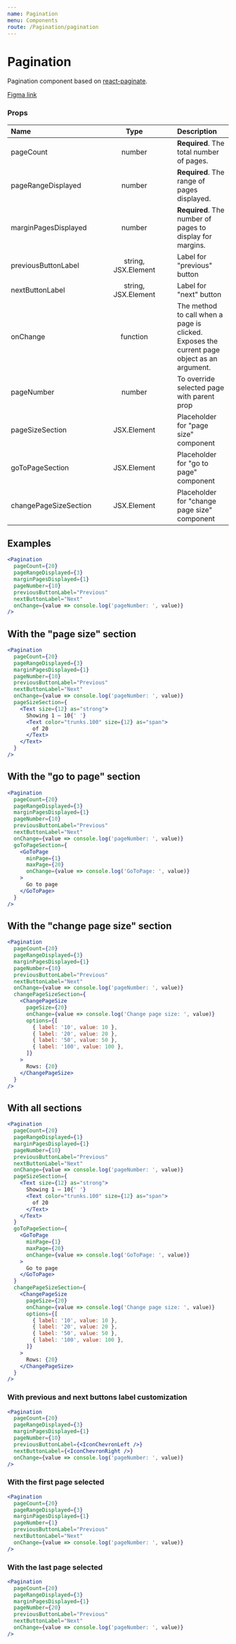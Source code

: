 ```yaml
---
name: Pagination
menu: Components
route: /Pagination/pagination
---
```


# Pagination

Pagination component based on [react-paginate](https://github.com/AdeleD/react-paginate).

[Figma link](https://www.figma.com/file/rQDkupIZuIlueXNMoYObjt/Hub88---Templates?node-id=165%3A14678)

### Props

| Name                  | &nbsp;&nbsp;&nbsp;&nbsp; |        Type         | &nbsp;&nbsp;&nbsp;&nbsp; | Description                                                                                |
| :-------------------- | ------------------------ | :-----------------: | ------------------------ | :----------------------------------------------------------------------------------------- |
| pageCount             |                          |       number        |                          | **Required**. The total number of pages.                                                   |
| pageRangeDisplayed    |                          |       number        |                          | **Required**. The range of pages displayed.                                                |
| marginPagesDisplayed  |                          |       number        |                          | **Required**. The number of pages to display for margins.                                  |
| previousButtonLabel   |                          | string, JSX.Element |                          | Label for "previous" button                                                                |
| nextButtonLabel       |                          | string, JSX.Element |                          | Label for "next" button                                                                    |
| onChange              |                          |      function       |                          | The method to call when a page is clicked. Exposes the current page object as an argument. |
| pageNumber            |                          |       number        |                          | To override selected page with parent prop                                                 |
| pageSizeSection       |                          |     JSX.Element     |                          | Placeholder for "page size" component                                                      |
| goToPageSection       |                          |     JSX.Element     |                          | Placeholder for "go to page" component                                                     |
| changePageSizeSection |                          |     JSX.Element     |                          | Placeholder for "change page size" component                                               |

## Examples

```jsx react-live
<Pagination
  pageCount={20}
  pageRangeDisplayed={3}
  marginPagesDisplayed={1}
  pageNumber={10}
  previousButtonLabel="Previous"
  nextButtonLabel="Next"
  onChange={value => console.log('pageNumber: ', value)}
/>
```

## With the "page size" section

```jsx react-live
<Pagination
  pageCount={20}
  pageRangeDisplayed={3}
  marginPagesDisplayed={1}
  pageNumber={10}
  previousButtonLabel="Previous"
  nextButtonLabel="Next"
  onChange={value => console.log('pageNumber: ', value)}
  pageSizeSection={
    <Text size={12} as="strong">
      Showing 1 – 10{' '}
      <Text color="trunks.100" size={12} as="span">
        of 20
      </Text>
    </Text>
  }
/>
```

## With the "go to page" section

```jsx react-live
<Pagination
  pageCount={20}
  pageRangeDisplayed={3}
  marginPagesDisplayed={1}
  pageNumber={10}
  previousButtonLabel="Previous"
  nextButtonLabel="Next"
  onChange={value => console.log('pageNumber: ', value)}
  goToPageSection={
    <GoToPage
      minPage={1}
      maxPage={20}
      onChange={value => console.log('GoToPage: ', value)}
    >
      Go to page
    </GoToPage>
  }
/>
```

## With the "change page size" section

```jsx react-live
<Pagination
  pageCount={20}
  pageRangeDisplayed={3}
  marginPagesDisplayed={1}
  pageNumber={10}
  previousButtonLabel="Previous"
  nextButtonLabel="Next"
  onChange={value => console.log('pageNumber: ', value)}
  changePageSizeSection={
    <ChangePageSize
      pageSize={20}
      onChange={value => console.log('Change page size: ', value)}
      options={[
        { label: '10', value: 10 },
        { label: '20', value: 20 },
        { label: '50', value: 50 },
        { label: '100', value: 100 },
      ]}
    >
      Rows: {20}
    </ChangePageSize>
  }
/>
```

## With all sections

```jsx react-live
<Pagination
  pageCount={20}
  pageRangeDisplayed={1}
  marginPagesDisplayed={1}
  pageNumber={10}
  previousButtonLabel="Previous"
  nextButtonLabel="Next"
  onChange={value => console.log('pageNumber: ', value)}
  pageSizeSection={
    <Text size={12} as="strong">
      Showing 1 – 10{' '}
      <Text color="trunks.100" size={12} as="span">
        of 20
      </Text>
    </Text>
  }
  goToPageSection={
    <GoToPage
      minPage={1}
      maxPage={20}
      onChange={value => console.log('GoToPage: ', value)}
    >
      Go to page
    </GoToPage>
  }
  changePageSizeSection={
    <ChangePageSize
      pageSize={20}
      onChange={value => console.log('Change page size: ', value)}
      options={[
        { label: '10', value: 10 },
        { label: '20', value: 20 },
        { label: '50', value: 50 },
        { label: '100', value: 100 },
      ]}
    >
      Rows: {20}
    </ChangePageSize>
  }
/>
```

### With previous and next buttons label customization

```jsx react-live
<Pagination
  pageCount={20}
  pageRangeDisplayed={3}
  marginPagesDisplayed={1}
  pageNumber={10}
  previousButtonLabel={<IconChevronLeft />}
  nextButtonLabel={<IconChevronRight />}
  onChange={value => console.log('pageNumber: ', value)}
/>
```

### With the first page selected

```jsx react-live
<Pagination
  pageCount={20}
  pageRangeDisplayed={3}
  marginPagesDisplayed={1}
  pageNumber={1}
  previousButtonLabel="Previous"
  nextButtonLabel="Next"
  onChange={value => console.log('pageNumber: ', value)}
/>
```

### With the last page selected

```jsx react-live
<Pagination
  pageCount={20}
  pageRangeDisplayed={3}
  marginPagesDisplayed={1}
  pageNumber={20}
  previousButtonLabel="Previous"
  nextButtonLabel="Next"
  onChange={value => console.log('pageNumber: ', value)}
/>
```
